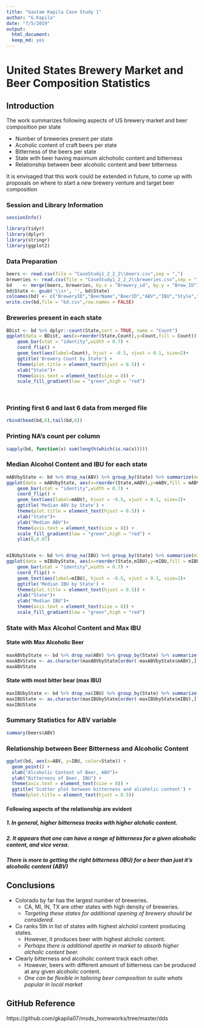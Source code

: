 ---
title: "Gautam Kapila Case Study 1"
author: "G.Kapila"
date: "7/5/2019"
output:
  html_document:
  keep_md: yes
---

# United States Brewery Market and Beer Composition Statistics

## Introduction 

The work summarizes following aspects of US brewery market and beer composition per state

* Number of breweries present per state
* Acoholic content of craft beers per state
* Bitterness of the beers per state
* State with beer having maximum alchoholic content and bitterness
* Relationship between beer alcoholic content and beer bitterness

It is envisaged that this work could be extended in future, to come up with proposals on where to start a new brewery venture and target beer composition


### Session and Library Information

```{r documentation, echo=TRUE}

sessionInfo()

library(tidyr)
library(dplyr)
library(stringr)
library(ggplot2)

```
### Data Preparation
```{r readData, echo=TRUE}
beers <- read.csv(file = "CaseStudy1_2_2_2\\beers.csv",sep = ",")
breweries <- read.csv(file = "CaseStudy1_2_2_2\\breweries.csv",sep = ",")
bd    <- merge(beers, breweries, by.x = "Brewery_id", by.y = "Brew_ID")
bd$State <- gsub('\\s+', '', bd$State)
colnames(bd) <- c("BreweryID","BeerName","BeerID","ABV","IBU","Style","Oz","BreweryName","City","State")
write.csv(bd,file = "bd.csv",row.names = FALSE)
```

### Breweries present in each state
```{r breweryDistribution, echo=TRUE, message=FALSE, warning=FALSE}
BDist <- bd %>% dplyr::count(State,sort = TRUE, name = "Count")
ggplot(data = BDist, aes(x=reorder(State,Count),y=Count,fill = Count)) +
    geom_bar(stat = "identity",width = 0.7) +
    coord_flip() +
    geom_text(aes(label=Count), hjust = -0.5, vjust = 0.1, size=2)+
    ggtitle('Brewery Count by State') +
    theme(plot.title = element_text(hjust = 0.5)) +
    xlab("State")+
    theme(axis.text = element_text(size = 8)) +
    scale_fill_gradient(low = "green",high = "red")

  

```

### Printing first 6 and last 6 data from merged file

```{r mergedData, echo=TRUE, message=FALSE, warning=FALSE}

rbind(head(bd,6),tail(bd,6))

```

### Printing NA's count per column

```{r naCount, echo=TRUE, message=FALSE, warning=FALSE}
sapply(bd, function(x) sum(length(which(is.na(x)))))
```

### Median Alcohol Content and IBU for each state

```{r medianAlcohoAndIBU, echo=TRUE, message=FALSE, warning=FALSE}

mABVbyState <- bd %>% drop_na(ABV) %>% group_by(State) %>% summarize(mABV = median(ABV))
ggplot(data = mABVbyState, aes(x=reorder(State,mABV),y=mABV,fill = mABV)) +
    geom_bar(stat = "identity",width = 0.7) +
    coord_flip() +
    geom_text(aes(label=mABV), hjust = -0.5, vjust = 0.1, size=2)+
    ggtitle('Median ABV by State') +
    theme(plot.title = element_text(hjust = 0.5)) +
    xlab("State")+
    ylab("Median ABV")+
    theme(axis.text = element_text(size = 8)) +
    scale_fill_gradient(low = "green",high = "red") +
    ylim(0,0.07)


mIBUbyState <- bd %>% drop_na(IBU) %>% group_by(State) %>% summarize(mIBU = median(IBU))
ggplot(data = mIBUbyState, aes(x=reorder(State,mIBU),y=mIBU,fill = mIBU)) +
    geom_bar(stat = "identity",width = 0.7) +
    coord_flip() +
    geom_text(aes(label=mIBU), hjust = -0.5, vjust = 0.1, size=2)+
    ggtitle('Median IBU by State') +
    theme(plot.title = element_text(hjust = 0.5)) +
    xlab("State")+
    ylab("Median IBU")+
    theme(axis.text = element_text(size = 8)) +
    scale_fill_gradient(low = "green",high = "red")

```

### State with Max Alcohol Content and Max IBU 
#### State with Max Alcoholic Beer

```{r maxAlcohol, echo=TRUE, message=FALSE, warning=FALSE}

maxABVbyState <- bd %>% drop_na(ABV) %>% group_by(State) %>% summarize(mABV = max(ABV))
maxABVState <- as.character(maxABVbyState[order(-maxABVbyState$mABV),][1,1])
maxABVState
```

#### State with most bitter bear (max IBU)
```{r maxIBU, echo=TRUE, message=FALSE, warning=FALSE}

maxIBUbyState <- bd %>% drop_na(IBU) %>% group_by(State) %>% summarize(mIBU = max(IBU))
maxIBUState <- as.character(maxIBUbyState[order(-maxIBUbyState$mIBU),][1,1])
maxIBUState

```

### Summary Statistics for ABV variable
```{r summaryABV, echo=TRUE, message=FALSE, warning=FALSE}

summary(beers$ABV)

```

### Relationship between Beer Bitterness and Alcoholic Content
```{r scatterPlot, echo=TRUE, message=FALSE, warning=FALSE}

ggplot(bd, aes(x=ABV, y=IBU, color=State)) +
  geom_point() +
  xlab("Alcoholic Content of Beer, ABV")+
  ylab("Bitterness of Beer, IBU") +
  theme(axis.text = element_text(size = 8)) +
  ggtitle('Scatter plot between bitterness and alcoholic content') +
  theme(plot.title = element_text(hjust = 0.5))  

```

#### Following aspects of the relationship are evident
##### 1. In general, higher bitterness tracks with higher alcholic content.
##### 2. It appears that one can have a range of bitterness for a given alcoholic content, and vice versa. 
#####    There is more to getting the right bitterness (IBU) for a beer than just it's alcoholic content (ABV)

## Conclusions

* Colorado by far has the largest number of breweries. 
    + CA, MI, IN, TX are other states with high density of breweries.
    + _Targeting these states for additional opening of brewery should be considered._
* Co ranks 5th in list of states with highest alcholol content producing states.
    + However, it produces beer with highest alcholic content.
    + _Perhaps there is additional apetite in market to absorb higher alcholic content beer._
* Clearly bitterness and alcoholic content track each other.
    + However, beers with different amount of bitterness can be produced at any given alcoholic content.
    + _One can be flexible in tailoring beer composition to suite whats popular in local market_
    
## GitHub Reference

https://github.com/gkapila07/msds_homeworks/tree/master/dds 